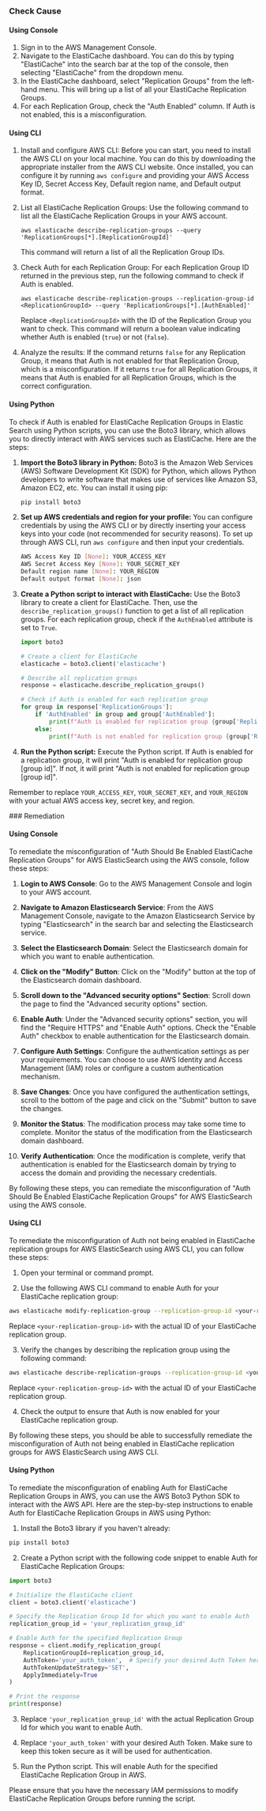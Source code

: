 

<Tabs><Tab title='Cause'>
### Check Cause

#### Using Console

1. Sign in to the AWS Management Console.
2. Navigate to the ElastiCache dashboard. You can do this by typing "ElastiCache" into the search bar at the top of the console, then selecting "ElastiCache" from the dropdown menu.
3. In the ElastiCache dashboard, select "Replication Groups" from the left-hand menu. This will bring up a list of all your ElastiCache Replication Groups.
4. For each Replication Group, check the "Auth Enabled" column. If Auth is not enabled, this is a misconfiguration.

#### Using CLI

1. Install and configure AWS CLI: Before you can start, you need to install the AWS CLI on your local machine. You can do this by downloading the appropriate installer from the AWS CLI website. Once installed, you can configure it by running `aws configure` and providing your AWS Access Key ID, Secret Access Key, Default region name, and Default output format.

2. List all ElastiCache Replication Groups: Use the following command to list all the ElastiCache Replication Groups in your AWS account.

   ```
   aws elasticache describe-replication-groups --query 'ReplicationGroups[*].[ReplicationGroupId]'
   ```

   This command will return a list of all the Replication Group IDs.

3. Check Auth for each Replication Group: For each Replication Group ID returned in the previous step, run the following command to check if Auth is enabled.

   ```
   aws elasticache describe-replication-groups --replication-group-id <ReplicationGroupId> --query 'ReplicationGroups[*].[AuthEnabled]'
   ```

   Replace `<ReplicationGroupId>` with the ID of the Replication Group you want to check. This command will return a boolean value indicating whether Auth is enabled (`true`) or not (`false`).

4. Analyze the results: If the command returns `false` for any Replication Group, it means that Auth is not enabled for that Replication Group, which is a misconfiguration. If it returns `true` for all Replication Groups, it means that Auth is enabled for all Replication Groups, which is the correct configuration.

#### Using Python

To check if Auth is enabled for ElastiCache Replication Groups in Elastic Search using Python scripts, you can use the Boto3 library, which allows you to directly interact with AWS services such as ElastiCache. Here are the steps:

1. **Import the Boto3 library in Python:**
   Boto3 is the Amazon Web Services (AWS) Software Development Kit (SDK) for Python, which allows Python developers to write software that makes use of services like Amazon S3, Amazon EC2, etc. You can install it using pip:
   ```python
   pip install boto3
   ```

2. **Set up AWS credentials and region for your profile:**
   You can configure credentials by using the AWS CLI or by directly inserting your access keys into your code (not recommended for security reasons). To set up through AWS CLI, run `aws configure` and then input your credentials.
   ```bash
   AWS Access Key ID [None]: YOUR_ACCESS_KEY
   AWS Secret Access Key [None]: YOUR_SECRET_KEY
   Default region name [None]: YOUR_REGION
   Default output format [None]: json
   ```

3. **Create a Python script to interact with ElastiCache:**
   Use the Boto3 library to create a client for ElastiCache. Then, use the `describe_replication_groups()` function to get a list of all replication groups. For each replication group, check if the `AuthEnabled` attribute is set to `True`.
   ```python
   import boto3

   # Create a client for ElastiCache
   elasticache = boto3.client('elasticache')

   # Describe all replication groups
   response = elasticache.describe_replication_groups()

   # Check if Auth is enabled for each replication group
   for group in response['ReplicationGroups']:
       if 'AuthEnabled' in group and group['AuthEnabled']:
           print(f"Auth is enabled for replication group {group['ReplicationGroupId']}")
       else:
           print(f"Auth is not enabled for replication group {group['ReplicationGroupId']}")
   ```

4. **Run the Python script:**
   Execute the Python script. If Auth is enabled for a replication group, it will print "Auth is enabled for replication group [group id]". If not, it will print "Auth is not enabled for replication group [group id]".

Remember to replace `YOUR_ACCESS_KEY`, `YOUR_SECRET_KEY`, and `YOUR_REGION` with your actual AWS access key, secret key, and region.

</Tab>

<Tab title='Remediation'>
### Remediation

#### Using Console

To remediate the misconfiguration of "Auth Should Be Enabled ElastiCache Replication Groups" for AWS ElasticSearch using the AWS console, follow these steps:

1. **Login to AWS Console**: Go to the AWS Management Console and login to your AWS account.

2. **Navigate to Amazon Elasticsearch Service**: From the AWS Management Console, navigate to the Amazon Elasticsearch Service by typing "Elasticsearch" in the search bar and selecting the Elasticsearch service.

3. **Select the Elasticsearch Domain**: Select the Elasticsearch domain for which you want to enable authentication.

4. **Click on the "Modify" Button**: Click on the "Modify" button at the top of the Elasticsearch domain dashboard.

5. **Scroll down to the "Advanced security options" Section**: Scroll down the page to find the "Advanced security options" section.

6. **Enable Auth**: Under the "Advanced security options" section, you will find the "Require HTTPS" and "Enable Auth" options. Check the "Enable Auth" checkbox to enable authentication for the Elasticsearch domain.

7. **Configure Auth Settings**: Configure the authentication settings as per your requirements. You can choose to use AWS Identity and Access Management (IAM) roles or configure a custom authentication mechanism.

8. **Save Changes**: Once you have configured the authentication settings, scroll to the bottom of the page and click on the "Submit" button to save the changes.

9. **Monitor the Status**: The modification process may take some time to complete. Monitor the status of the modification from the Elasticsearch domain dashboard.

10. **Verify Authentication**: Once the modification is complete, verify that authentication is enabled for the Elasticsearch domain by trying to access the domain and providing the necessary credentials.

By following these steps, you can remediate the misconfiguration of "Auth Should Be Enabled ElastiCache Replication Groups" for AWS ElasticSearch using the AWS console.

#### Using CLI

To remediate the misconfiguration of Auth not being enabled in ElastiCache replication groups for AWS ElasticSearch using AWS CLI, you can follow these steps:

1. Open your terminal or command prompt.

2. Use the following AWS CLI command to enable Auth for your ElastiCache replication group:
   
```bash
aws elasticache modify-replication-group --replication-group-id <your-replication-group-id> --auth-token-enabled
```
Replace `<your-replication-group-id>` with the actual ID of your ElastiCache replication group.

3. Verify the changes by describing the replication group using the following command:
   
```bash
aws elasticache describe-replication-groups --replication-group-id <your-replication-group-id>
```
Replace `<your-replication-group-id>` with the actual ID of your ElastiCache replication group.

4. Check the output to ensure that Auth is now enabled for your ElastiCache replication group.

By following these steps, you should be able to successfully remediate the misconfiguration of Auth not being enabled in ElastiCache replication groups for AWS ElasticSearch using AWS CLI.

#### Using Python

To remediate the misconfiguration of enabling Auth for ElastiCache Replication Groups in AWS, you can use the AWS Boto3 Python SDK to interact with the AWS API. Here are the step-by-step instructions to enable Auth for ElastiCache Replication Groups in AWS using Python:

1. Install the Boto3 library if you haven't already:
```bash
pip install boto3
```

2. Create a Python script with the following code snippet to enable Auth for ElastiCache Replication Groups:

```python
import boto3

# Initialize the ElastiCache client
client = boto3.client('elasticache')

# Specify the Replication Group Id for which you want to enable Auth
replication_group_id = 'your_replication_group_id'

# Enable Auth for the specified Replication Group
response = client.modify_replication_group(
    ReplicationGroupId=replication_group_id,
    AuthToken='your_auth_token',  # Specify your desired Auth Token here
    AuthTokenUpdateStrategy='SET',
    ApplyImmediately=True
)

# Print the response
print(response)
```

3. Replace `'your_replication_group_id'` with the actual Replication Group Id for which you want to enable Auth.

4. Replace `'your_auth_token'` with your desired Auth Token. Make sure to keep this token secure as it will be used for authentication.

5. Run the Python script. This will enable Auth for the specified ElastiCache Replication Group in AWS.

Please ensure that you have the necessary IAM permissions to modify ElastiCache Replication Groups before running the script.


</Tab>
</Tabs>